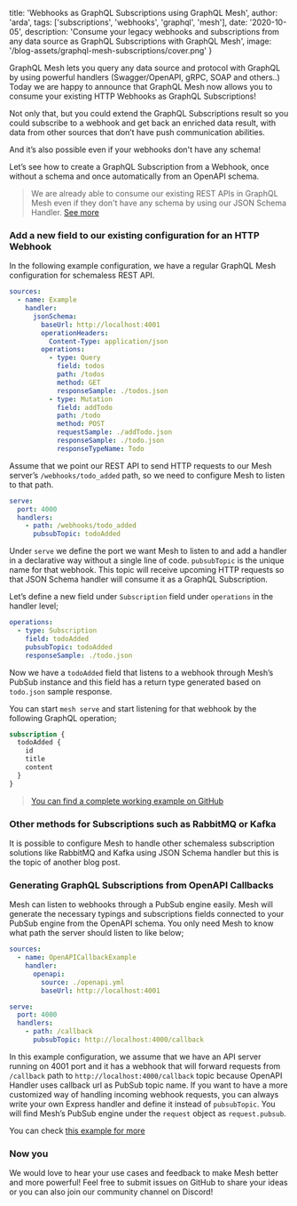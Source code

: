 
  title: 'Webhooks as GraphQL Subscriptions using GraphQL Mesh',
  author: 'arda',
  tags: ['subscriptions', 'webhooks', 'graphql', 'mesh'],
  date: '2020-10-05',
  description:
    'Consume your legacy webhooks and subscriptions from any data source as GraphQL Subscriptions with GraphQL Mesh',
  image: '/blog-assets/graphql-mesh-subscriptions/cover.png'
}


GraphQL Mesh lets you query any data source and protocol with GraphQL by using powerful handlers (Swagger/OpenAPI, gRPC, SOAP and others..)
Today we are happy to announce that GraphQL Mesh now allows you to consume your existing HTTP Webhooks as GraphQL Subscriptions!

Not only that, but you could extend the GraphQL Subscriptions result so you could subscribe to a webhook and get back an enriched data result, with data from other sources that don’t have push communication abilities.

And it’s also possible even if your webhooks don't have any schema!

Let’s see how to create a GraphQL Subscription from a Webhook, once without a schema and once automatically from an OpenAPI schema.

> We are already able to consume our existing REST APIs in GraphQL Mesh even if they don't have any schema by using our JSON Schema Handler. [See more](https://the-guild.dev/blog/migrating-from-rest)

### Add a new field to our existing configuration for an HTTP Webhook

In the following example configuration, we have a regular GraphQL Mesh configuration for schemaless REST API.

```yml
sources:
  - name: Example
    handler:
      jsonSchema:
        baseUrl: http://localhost:4001
        operationHeaders:
          Content-Type: application/json
        operations:
          - type: Query
            field: todos
            path: /todos
            method: GET
            responseSample: ./todos.json
          - type: Mutation
            field: addTodo
            path: /todo
            method: POST
            requestSample: ./addTodo.json
            responseSample: ./todo.json
            responseTypeName: Todo
```

Assume that we point our REST API to send HTTP requests to our Mesh server’s `/webhooks/todo_added` path, so we need to configure Mesh to listen to that path.

```yml
serve:
  port: 4000
  handlers:
    - path: /webhooks/todo_added
      pubsubTopic: todoAdded
```

Under `serve` we define the port we want Mesh to listen to and add a handler in a declarative way without a single line of code. `pubsubTopic` is the unique name for that webhook. This topic will receive upcoming HTTP requests so that JSON Schema handler will consume it as a GraphQL Subscription.

Let’s define a new field under `Subscription` field under `operations` in the handler level;

```yml
operations:
  - type: Subscription
    field: todoAdded
    pubsubTopic: todoAdded
    responseSample: ./todo.json
```

Now we have a `todoAdded` field that listens to a webhook through Mesh’s PubSub instance and this field has a return type generated based on `todo.json` sample response.

You can start `mesh serve` and start listening for that webhook by the following GraphQL operation;

```graphql
subscription {
  todoAdded {
    id
    title
    content
  }
}
```

> [You can find a complete working example on GitHub](https://github.com/Urigo/graphql-mesh/tree/master/examples/subscriptions-example)

### Other methods for Subscriptions such as RabbitMQ or Kafka

It is possible to configure Mesh to handle other schemaless subscription solutions like RabbitMQ and Kafka using JSON Schema handler but this is the topic of another blog post.

### Generating GraphQL Subscriptions from OpenAPI Callbacks

Mesh can listen to webhooks through a PubSub engine easily. Mesh will generate the necessary typings and subscriptions fields connected to your PubSub engine from the OpenAPI schema.
You only need Mesh to know what path the server should listen to like below;

```yaml
sources:
  - name: OpenAPICallbackExample
    handler:
      openapi:
        source: ./openapi.yml
        baseUrl: http://localhost:4001

serve:
  port: 4000
  handlers:
    - path: /callback
      pubsubTopic: http://localhost:4000/callback
```

In this example configuration, we assume that we have an API server running on 4001 port and it has a webhook that will forward requests from `/callback` path to `http://localhost:4000/callback` topic because OpenAPI Handler uses callback url as PubSub topic name.
If you want to have a more customized way of handling incoming webhook requests, you can always write your own Express handler and define it instead of `pubsubTopic`. You will find Mesh’s PubSub engine under the `request` object as `request.pubsub`.

You can check [this example for more](https://github.com/Urigo/graphql-mesh/tree/master/examples/openapi-subscriptions)

### Now you

We would love to hear your use cases and feedback to make Mesh better and more powerful!
Feel free to submit issues on GitHub to share your ideas or you can also join our community channel on Discord!
